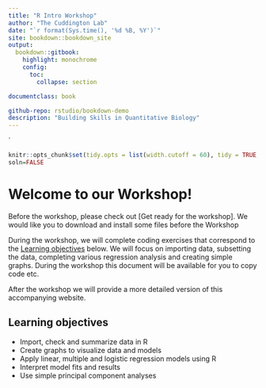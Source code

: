 ```yaml
---
title: "R Intro Workshop"
author: "The Cuddington Lab"
date: "`r format(Sys.time(), '%d %B, %Y')`"
site: bookdown::bookdown_site
output:
  bookdown::gitbook:
    highlight: monochrome
    config:
      toc:
        collapse: section

documentclass: book

github-repo: rstudio/bookdown-demo
description: "Building Skills in Quantitative Biology"
---
```

`
```r
knitr::opts_chunk$set(tidy.opts = list(width.cutoff = 60), tidy = TRUE, echo=FALSE, comment="",fig.pos = "H", out.extra = "")
soln=FALSE
```


#  Welcome to our Workshop!

Before the workshop, please check out [Get ready for the workshop]. We would like you to download and install some files before the Workshop

During the workshop, we will complete coding exercises that correspond to the [Learning objectives] below. We will focus on importing data, subsetting the data, completing various regression analysis and creating simple graphs. During the workshop this document will be available for you to copy code etc.

After the workshop we will provide a more detailed version of this accompanying website.

## Learning objectives
 
* Import, check and summarize data in R 
* Create graphs to visualize data and models
* Apply linear, multiple and logistic regression models using R  
* Interpret model fits and results  
* Use simple principal component analyses